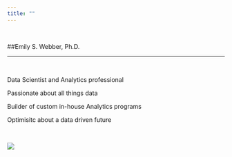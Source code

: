 ```yaml
---
title: ""
---
```


&nbsp;
&nbsp;

##Emily S. Webber, Ph.D.

---
&nbsp;

Data Scientist and Analytics professional 
&nbsp;

Passionate about all things data 
&nbsp;

Builder of custom in-house Analytics programs 
&nbsp;

Optimisitc about a data driven future

&nbsp;


![](C:\\Users\\owner\\Desktop\\Website\\DCPic.jpg)